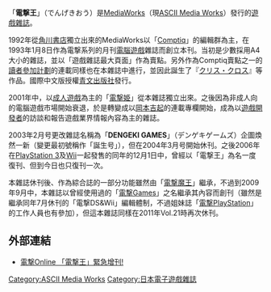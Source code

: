 「'''電撃王'''」（でんげきおう）是[[MediaWorks|MediaWorks]]（現[[ASCII_Media_Works|ASCII Media Works]]）發行的[[遊戲雜誌|遊戲雜誌]]。

1992年從[[角川書店|角川書店]]獨立出來的MediaWorks以「[[Comptiq|Comptiq]]」的編輯群為主，在1993年1月8日作為電撃系列的月刊[[電腦遊戲|電腦遊戲]]雜誌而創立本刊。当初是少數採用A4大小的雜誌，並以「遊戲雜誌最大頁面」作為賣點。另外作為Comptiq賣點之一的[[讀者參加計劃|讀者參加計劃]]的連載同樣也在本雜誌中進行，並因此誕生了『[[クリス・クロス_混沌の魔王|クリス・クロス]]』等作品。國際中文版授權[[青文出版社|青文出版社]]發行。

2001年中，以[[成人遊戲|成人遊戲]]為主的「[[DENGEKI_HIME|電撃姫]]」從本雜誌獨立出來。之後因為非成人向的電腦遊戲市場開始衰退，於是轉變成以[[岡本吉起|岡本吉起]]的連載專欄開始，成為以[[遊戲開發者|遊戲開發者]]的訪談和報告遊戲業界情報內容為主的雜誌。

2003年2月号更改雜誌名稱為「'''DENGEKI GAMES'''」（デンゲキゲームズ）企圖煥然一新（變更最初號稱作「誕生号」），但在2004年3月号開始休刊。之後2006年在[[PlayStation_3|PlayStation 3]]及[[Wii|Wii]]一起發售的同年的12月1日中，曾經以「電撃王」為名一度復刊、但到今日也只復刊一次。

本雜誌休刊後、作為綜合誌的一部分功能雖然由「[[電撃魔王|電撃魔王]]」繼承，不過到2009年9月中，本雜誌以曾經使用過的「[[電撃Games|電撃Games]]」之名繼承其內容而創刊（雖然是繼承同年7月休刊的「電撃DS&Wii」編輯體制，不過姐妹誌「[[電撃PlayStation|電撃PlayStation]]」的工作人員也有參加），但這本雜誌同樣在2011年Vol.21時再次休刊。

== 外部連結 ==
* [http://dol.dengeki.com/mw/oh/ 電撃Online 「電撃王」緊急增刊!]

[[Category:ASCII_Media_Works|Category:ASCII Media Works]]
[[Category:日本電子遊戲雜誌|Category:日本電子遊戲雜誌]]
